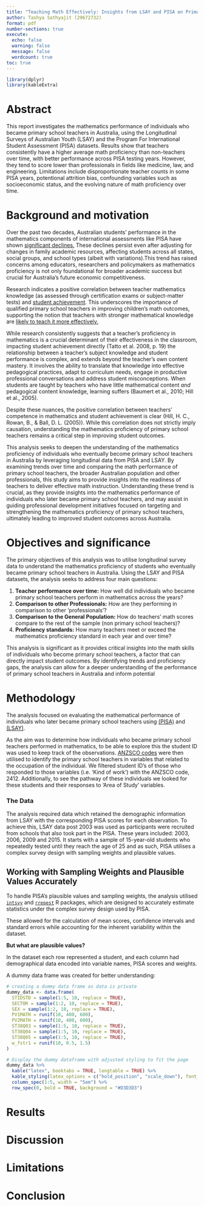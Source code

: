 ```yaml
---
title: "Teaching Math Effectively: Insights from LSAY and PISA on Primary Teacher Proficiency"
author: Tashya Sathyajit (29672732)
format: pdf
number-sections: true
execute: 
  echo: false
  warning: false
  message: false
  wordcount: true
toc: true
---
```


```r
library(dplyr)
library(kableExtra)
```

# Abstract

This report investigates the mathematics performance of individuals who became primary school teachers in Australia, using the Longitudinal Surveys of Australian Youth (LSAY) and the Program For International Student Assessment (PISA) datasets. Results show that teachers consistently have a higher average math proficiency than non-teachers over time, with better performance across PISA testing years. However, they tend to score lower than professionals in fields like medicine, law, and engineering. Limitations include disproportionate teacher counts in some PISA years, potentional attrition bias, confounding variables such as socioeconomic status, and the evolving nature of math proficiency over time.

# Background and motivation

Over the past two decades, Australian students' performance in the mathematics components of international assessments like PISA have shown [significant declines.](https://d1wqtxts1xzle7.cloudfront.net/57141870/Morsy__Khavenson__Carnoy__2018._How_international_tests_fail_to_inform_policy-libre.pdf?1533581345=&response-content-disposition=inline%3B+filename%3DHow_international_tests_fail_to_inform_p.pdf&Expires=1729912030&Signature=ApSPqfXhzY0QgniYXnR-sD6x-YnbhxaJd20T1EGQdRChDRaVLH-gqFf3iWzu9H~0Yv4ad2ls6nQvwxvAa5YzlyrwLK4YPd8N8jlhB0~nFbF~5CEqKBhG5RCthm5b2-ynja8eJSokxsfEEVjy-HiX3RCgxfZpE7UhYVAdOuqehKV4s3gNrEtGTd82J4RGt8VapK0MT6B~D066LmR~nR44sccPY7sX6UdqPg4sXkBtQKASI2qF4uvWLM5qkgvUHmsTBQvfEYNCc1NXe-3AzfLDwrsbVzszbb7J4-N8SEhDEXF3JRyJWXPubgeh8csxnYa73FFNbrkCcQnNiU4JIYgrXQ__&Key-Pair-Id=APKAJLOHF5GGSLRBV4ZA) These declines persist even after adjusting for changes in family academic resources, affecting students across all states, social groups, and school types (albeit with variations).This trend has raised concerns among educators, researchers and policymakers as mathematics proficiency is not only foundational for broader academic success but crucial for Australia's future economic competitiveness.

Research indicates a positive correlation between teacher mathematics knowledge (as assessed through certification exams or subject-matter tests) and [student achievement](https://dash.harvard.edu/bitstream/handle/1/37364487/Hill_Rowan_Ball_050405.pdf?sequence=2&isAllowed=y). This underscores the importance of qualified primary school teachers in improving children's math outcomes, supporting the notion that teachers with stronger mathematical knowledge are [likely to teach it more effectively.](https://www.researchgate.net/profile/Stephen-Norton-5/publication/322991092_The_relationship_between_mathematical_content_knowledge_and_mathematical_pedagogical_content_knowledge_of_prospective_primary_teachers/links/5a7bb457aca27233575b1e9d/The-relationship-between-mathematical-content-knowledge-and-mathematical-pedagogical-content-knowledge-of-prospective-primary-teachers.pdf
)

While research consistently suggests that a teacher's proficiency in mathematics is a crucial determinant of their effectiveness in the classroom, impacting student achievement directly (Tatto et al. 2008, p. 19) the relationship between a teacher's subject knowledge and student performance is complex, and extends beyond the teacher's own content mastery. It involves the ability to translate that knowledge into effective pedagogical practices, adapt to curriculum needs, engage in productive professional conversations and address student misconceptions. When students are taught by teachers who have little mathematical content *and* pedagogical content knowledge, learning suffers (Baumert et al., 2010; Hill et al., 2005).

Despite these nuances, the positive correlation between teachers' competence in mathematics and student achievement is clear (Hill, H. C., Rowan, B., & Ball, D. L. (2005)). While this correlation does not strictly imply causation, understanding the mathematics proficiency of primary school teachers remains a critical step in improving student outcomes.

This analysis seeks to deepen the understanding of the mathematics proficiency of individuals who eventually become primary school teachers in Australia by leveraging longitudinal data from PISA and LSAY. By examining trends over time and comparing the math performance of primary school teachers, the broader Australian population and other professionals, this study aims to provide insights into the readiness of teachers to deliver effective math instruction. Understanding these trend is crucial, as they provide insights into the mathematics performance of individuals who later became primary school teachers, and may assist in guiding professional development initiatives focused on targeting and strengthening the mathematics proficiency of primary school teachers, ultimately leading to improved student outcomes across Australia.


# Objectives and significance

The primary objectives of this analysis was to utilise longitudinal survey data to understand  the mathematics proficiency of students who eventually became primary school teachers in Australia. Using the LSAY and PISA datasets, the analysis seeks to address four main questions:

1. **Teacher performance over time:** How well did individuals who became primary school teachers perform in mathematics across the years?
2. **Comparison to other Professionals:** How are they performing in comparison to other 'professionals'?
3. **Comparison to the General Population:** How do teachers' math scores compare to the rest of the sample (non primary school teachers)?
4. **Proficiency standards:** How many teachers meet or exceed the mathematics proficiency standard in each year and over time?

This analysis is significant as it provides critical insights into the math skills of individuals who become primary school teachers, a factor that can directly impact student outcomes. By identifying trends and proficiency gaps, the analysis can allow for a deeper understanding of the performance of primary school teachers in Australia and inform potential

# Methodology

The analysis focused on evaluating the mathematical performance of individuals who later became primary school teachers using [(PISA)](https://www.oecd.org/en/about/programmes/pisa.html) and [(LSAY)](https://www.lsay.edu.au/).

As the aim was to determine how individuals who became primary school teachers performed in mathematics, to be able to explore this the student ID was used to keep track of the observations. [ANZSCO codes](https://www.abs.gov.au/statistics/classifications/anzsco-australian-and-new-zealand-standard-classification-occupations/latest-release) were then utilised to identify the primary school teachers in variables that related to the occupation of the individual. We filtered student ID's of those who responded to those variables (i.e. 'Kind of work') with the ANZSCO code, 2412. Additionally, to see the pathway of these individuals we looked for these students and their responses to 'Area of Study' variables. 

### The Data

The analysis required data which retained the demographic information from LSAY with the corresponding PISA scores for each observation. To achieve this, LSAY data post 2003 was used as participants were recruited from schools that also took part in the PISA. These years included: 2003, 2006, 2009 and 2015. It starts with a sample of 15-year-old students who repeatedly tested until they reach the age of 25 and as such, PISA utilises a complex survey design with sampling weights and plausible values.

## Working with Sampling Weights and Plausible Values Accurately

To handle PISA's plausible values and sampling weights, the analysis utilised [`intsvy`](https://github.com/eldafani/intsvy) and [`rrepest`](https://github.com/cran/Rrepest) R packages, which are designed to accurately estimate statistics under the complex survey design used by PISA. 

These allowed for the calculation of mean scores, confidence intervals and standard errors while accounting for the inherent variability within the dataset. 

**But what are plausible values?**






In the dataset each row represented a student, and each column had demographical data encoded into variable names, PISA scores and weights.

A dummy data frame was created for better understanding:

```r
# creating a dummy data frame as data is private
dummy_data <- data.frame(
  STIDSTD = sample(1:5, 10, replace = TRUE),
  SECTOR = sample(1:2, 10, replace = TRUE),
  SEX = sample(1:2, 10, replace = TRUE),
  PV1MATH = runif(10, 400, 600),
  PV2MATH = runif(10, 400, 600),
  ST38Q03 = sample(1:5, 10, replace = TRUE),
  ST38Q04 = sample(1:5, 10, replace = TRUE),
  ST38Q05 = sample(1:5, 10, replace = TRUE),
  w_fstr1 = runif(10, 0.5, 1.5)
)

# Display the dummy dataframe with adjusted styling to fit the page
dummy_data %>%
  kable("latex", booktabs = TRUE, longtable = TRUE) %>%
  kable_styling(latex_options = c("hold_position", "scale_down"), font_size = 8) %>%
  column_spec(1:5, width = "5em") %>%
  row_spec(0, bold = TRUE, background = "#D3D3D3")
```


# Results



# Discussion



# Limitations




# Conclusion

